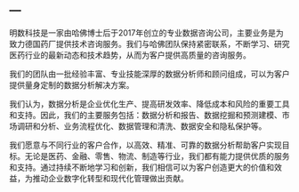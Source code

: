 ---
---

明数科技是一家由哈佛博士后于2017年创立的专业数据咨询公司，主要业务是为致力德国药厂提供技术咨询服务。我们与哈佛团队保持紧密联系，不断学习、研究医药行业的最新动态和技术趋势，从而为客户提供高质量的咨询服务。

我们的团队由一批经验丰富、专业技能深厚的数据分析师和顾问组成，可以为客户提供量身定制的数据分析解决方案。

我们认为，数据分析是企业优化生产、提高研发效率、降低成本和风险的重要工具和支持。因此，我们的主要服务包括：数据分析和报告、数据挖掘和预测建模、市场调研和分析、业务流程优化、数据管理和清洗、数据安全和隐私保护等。

我们愿意与不同行业的客户合作，以高效、精准、可靠的数据分析帮助客户实现目标。无论是医药、金融、零售、物流、制造等行业，我们都有能力提供优质的服务和支持。通过持续不断地学习和创新，我们相信可以为客户创造更大的价值和效益，为推动企业数字化转型和现代化管理做出贡献。